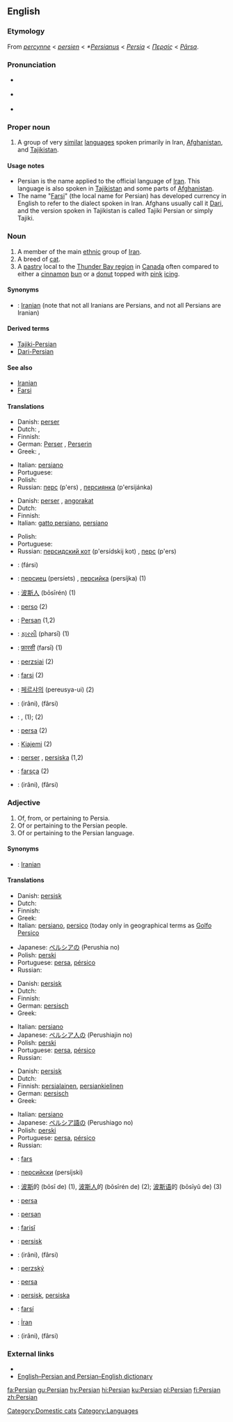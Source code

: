 {{interwiktionary|code=fa}}
{{wikibooks|Persian}}
{{wikipedia}}
{{see|persian}}
==English==

===Etymology===
From {{ME.}} ''[[percynne]]'' < {{MF.}} ''[[persien]]'' < {{L.}} ''*[[Persianus]]'' < {{L.}} ''[[Persia]]'' < {{AGr.}} ''[[Περσίς]]'' < {{OP.}} ''[[Pārsa]]''.

===Pronunciation===
* {{RP}} {{IPA|ˈpɜː.ʒən}}
* {{i-c|US}} {{IPA|ˈpɝːʒən}}
* {{rhymes|ɜː(r)ʒən}}
{{rfp}}

===Proper noun===
{{en-proper noun}}

# A group of very [[similar]] [[language]]s spoken primarily in Iran, [[Afghanistan]], and [[Tajikistan]].

====Usage notes====
* Persian is the name applied to the official language of [[Iran]]. This language is also spoken in [[Tajikistan]] and some parts of [[Afghanistan]].
* The name "[[Farsi]]" (the local name for Persian) has developed currency in English to refer to the dialect spoken in Iran. Afghans usually call it [[Dari]], and the version spoken in Tajikistan is called Tajiki Persian or simply Tajiki.

===Noun===
{{en-noun}}

# A member of the main [[ethnic]] group of [[Iran]].
# A breed of [[cat]].
# A [[pastry]] local to the [[w:Thunder_Bay%2C_Ontario|Thunder Bay region]] in [[Canada]] often compared to either a [[cinnamon]] [[bun]] or a [[donut]] topped with [[pink]] [[icing]].

====Synonyms====
* {{italbrac|member of the people}}: [[Iranian]] (note that not all Iranians are Persians, and not all Persians are Iranian)

====Derived terms====
* [[Tajiki-Persian]]
* [[Dari-Persian]]

====See also====
* [[Iranian]]
* [[Farsi]]

====Translations====
{{trans-top|member of ethnic group}}
* Danish: [[perser]] {{c}}
* Dutch: {{t-|nl|Pers|m}}, {{t|nl|Perzische|f}}
* Finnish: {{t-|fi|farsi}}
* German: [[Perser]] {{m}}, [[Perserin]] {{f}}
* Greek: {{t-|el|Πέρσης|m|tr=Pérsis|sc=Grek}}, {{t-|el|Περσίδα|f|tr=Persída|sc=Grek}}
{{trans-mid}}
*Italian: [[persiano]]
* Portuguese: {{t+|pt|persa|m|f}}
* Polish: {{t-|pl|Pers|m}} {{m}}
* Russian: [[перс]] (p'ers) {{m}}, [[персиянка]] (p'ersijánka) {{f}}
{{trans-bottom}}

{{Persian-Farsi}}

{{trans-top|breed of cat}}
* Danish: [[perser]] {{c}}, [[angorakat]] {{c}}
* Dutch: {{t+|nl|pers|m}}
* Finnish: {{t+|fi|persialainen}}
*Italian: [[gatto persiano]], [[persiano]]
{{trans-mid}}
* Polish: {{t-|pl|pers}}
* Portuguese: {{t+|pt|persa|m|f}}
* Russian: [[персидский кот]] (p'ersídskij kot) {{m}}, [[перс]] (p'ers) {{m}}
{{trans-bottom}}

{{trans-top}}
{{trans-mid}}
{{trans-bottom}}

{{checktrans-top}}
* {{ttbc|Arabic}}: {{ARchar|[[فارسي]]}} (fársi)
* {{ttbc|Bulgarian}}: [[персиец]] (persíets) {{m}}, [[персийка]] (persíjka) {{f}} (1)
* {{ttbc|Chinese}}: [[波斯人]] (bōsīrén) (1)
* {{ttbc|Esperanto}}: [[perso]] (2)
* {{ttbc|French}}: [[Persan]] {{m}} (1,2)
* {{ttbc|Gujarati}}: [[ફારસી]] (pharsī) (1)
* {{ttbc|Hindi}}: [[फ़ारसी]] (farsī) (1)
* {{ttbc|Hungarian}}: [[perzsiai]] (2)
* {{ttbc|Indonesian}}: [[farsi]] (2)
{{trans-mid}}
* {{ttbc|Korean}}: [[페르샤의]] (pereusya-ui) (2)
* {{ttbc|Persian}}: {{FAchar|[[ایرانی]]}} (irâni), {{FAchar|[[فارسی]]}} (fârsi)
* {{ttbc|Slovak}}: {{t-|sk|peržan|m}}, {{t|sk|peržanka|f}} (1); {{t|sk|peržština|f}} (2)
* {{ttbc|Spanish}}: [[persa]] {{m|f}} (2)
* {{ttbc|Swahili}}: [[Kiajemi]] (2)
* {{ttbc|Swedish}}: [[perser]] {{m}} {{p}}, [[persiska]] {{f}} (1,2)
* {{ttbc|Turkish}}: [[farsça]] (2)
* {{ttbc|Urdu}}: {{FAchar|[[ایرانی]]}} (irâni), {{FAchar|[[فارسی]]}} (fârsi)
{{trans-bottom}}

===Adjective===
{{en-adj}}

# Of, from, or pertaining to Persia.
# Of or pertaining to the Persian people.
# Of or pertaining to the Persian language.

====Synonyms====
* {{italbrac|of the people}}: [[Iranian]]

====Translations====
{{trans-top|from or pertaining to Persia}}
* Danish: [[persisk]]
* Dutch: {{t|nl|Perzisch}}
* Finnish: {{t+|fi|persialainen}}
* Greek: {{t+|el|περσικός|m|tr=persikós|sc=Grek}}
*Italian: [[persiano]], [[persico]] (today only in geographical terms as [[Golfo Persico]] 
{{trans-mid}}
* Japanese: [[ペルシア]]の (Perushia no)
* Polish: [[perski]]
* Portuguese: [[persa]], [[pérsico]]
* Russian: {{t+|ru|персидский|alt=перси́дский|tr=persídskij|sc=Cyrl}}
{{trans-bottom}}

{{trans-top|pertaining to the Persian people}}
* Danish: [[persisk]]
* Dutch: {{t|nl|Perzisch}}
* Finnish: {{t+|fi|persialainen}}
* German: [[persisch]]
* Greek: {{t+|el|περσικός|m|tr=persikós|sc=Grek}}
{{trans-mid}}
*Italian: [[persiano]]
* Japanese: [[ペルシア人]]の (Perushiajin no)
* Polish: [[perski]]
* Portuguese: [[persa]], [[pérsico]]
* Russian: {{t+|ru|персидский|alt=перси́дский|tr=persídskij|sc=Cyrl}}
{{trans-bottom}}

{{trans-top|pertaining to the Persian language}}
* Danish: [[persisk]]
* Dutch: {{t|nl|Perzisch}}
* Finnish: [[persialainen]], [[persia|persian]][[kielinen]]
* German: [[persisch]]
* Greek: {{t+|el|περσικός|m|tr=persikós|sc=Grek}}
{{trans-mid}}
*Italian: [[persiano]]
* Japanese: [[ペルシア語]]の (Perushiago no)
* Polish: [[perski]]
* Portuguese: [[persa]], [[pérsico]]
* Russian: {{t+|ru|персидский|alt=перси́дский|tr=persídskij|sc=Cyrl}}
{{trans-bottom}}

{{checktrans-top}}
* {{ttbc|Azeri}}: [[fars]]
* {{ttbc|Bulgarian}}: [[персийски]] (persíjski) {{mp}}
* {{ttbc|Chinese}}: [[波斯]]的 (bōsī de) (1), [[波斯人]]的 (bōsīrén de) (2); [[波斯语]]的 (bōsīyǔ de) (3)
* {{ttbc|Esperanto}}: [[persa]]
* {{ttbc|French}}: [[persan]]
* {{ttbc|Kurdish}}: [[farisî]]
* {{ttbc|Norwegian}}: [[persisk]]
{{trans-mid}}
* {{ttbc|Persian}}: {{FAchar|[[ایرانی]]}} (irâni), {{FAchar|[[فارسی]]}} (fârsi)
* {{ttbc|Slovak}}: [[perzský]]
* {{ttbc|Spanish}}: [[persa]]
* {{ttbc|Swedish}}: [[persisk]], [[persiska]]
* {{ttbc|Tatar}}: [[farsí]]
* {{ttbc|Turkish}}: [[İran]]
* {{ttbc|Urdu}}: {{URchar|[[ایرانی]]}} (irâni), {{URchar|[[فارسی]]}} (fârsi)
{{trans-bottom}}

===External links===
* {{ethnologue|code=pes}}
* [http://www.aryanpour.com/ English–Persian and Persian–English dictionary]

[[Category:Domestic cats]]
[[Category:Languages]]

[[fa:Persian]]
[[gu:Persian]]
[[hy:Persian]]
[[hi:Persian]]
[[ku:Persian]]
[[pl:Persian]]
[[fi:Persian]]
[[zh:Persian]]